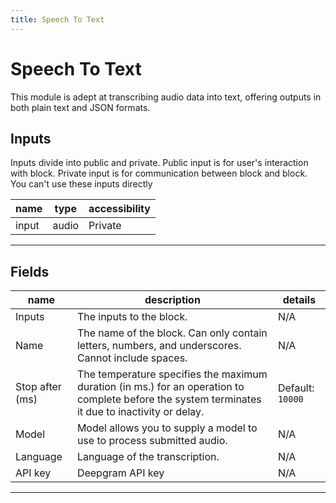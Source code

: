 ```yaml
---
title: Speech To Text
---
```


# Speech To Text
This module is adept at transcribing audio data into text, offering outputs in both plain text and JSON formats.

## Inputs
Inputs divide into public and private. Public input is for user's interaction with block. Private input is for communication between block and block. You can't use these inputs directly

| name | type | accessibility |
|------|------|---------------|
| input | audio | Private |
---
## Fields
| name | description | details |
|------|-------------|------------|
| Inputs | The inputs to the block. | N/A
Name | The name of the block. Can only contain letters, numbers, and underscores. Cannot include spaces. | N/A
Stop after (ms) | The temperature specifies the maximum duration (in ms.) for an operation to complete before the system terminates it due to inactivity or delay. | Default: `10000`| 
Model | Model allows you to supply a model to use to process submitted audio. | N/A| 
Language | Language of the transcription. | N/A| 
API key | Deepgram API key | N/A

---
    